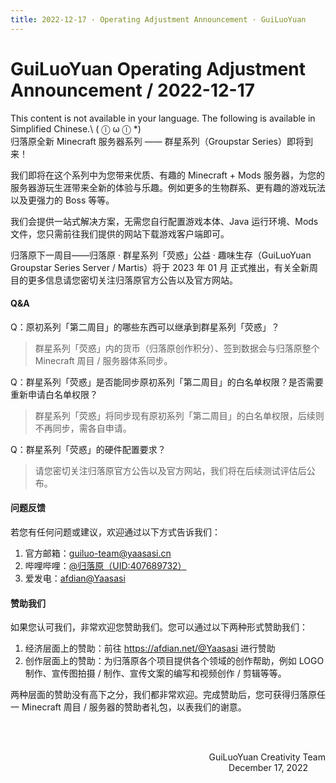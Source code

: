 ```yaml
---
title: 2022-12-17 · Operating Adjustment Announcement · GuiLuoYuan
---
```




# GuiLuoYuan Operating Adjustment Announcement / 2022-12-17

<Callout type="error" emoji="️🚫">
  This content is not available in your language. The following is available in Simplified Chinese.\
   ( ⓛ ω ⓛ &#42;)
</Callout>

<br />
归落原全新 Minecraft 服务器系列 —— 群星系列（Groupstar Series）即将到来！

我们即将在这个系列中为您带来优质、有趣的 Minecraft + Mods 服务器，为您的服务器游玩生涯带来全新的体验与乐趣。例如更多的生物群系、更有趣的游戏玩法以及更强力的 Boss 等等。

我们会提供一站式解决方案，无需您自行配置游戏本体、Java 运行环境、Mods 文件，您只需前往我们提供的网站下载游戏客户端即可。

归落原下一周目——归落原 · 群星系列「荧惑」公益 · 趣味生存（GuiLuoYuan Groupstar Series Server / Martis）将于 2023 年 01 月 正式推出，有关全新周目的更多信息请您密切关注归落原官方公告以及官方网站。


#### Q&A

Q：原初系列「第二周目」的哪些东西可以继承到群星系列「荧惑」？
> 群星系列「荧惑」内的货币（归落原创作积分）、签到数据会与归落原整个 Minecraft 周目 / 服务器体系同步。

Q：群星系列「荧惑」是否能同步原初系列「第二周目」的白名单权限？是否需要重新申请白名单权限？
> 群星系列「荧惑」将同步现有原初系列「第二周目」的白名单权限，后续则不再同步，需各自申请。

Q：群星系列「荧惑」的硬件配置要求？
> 请您密切关注归落原官方公告以及官方网站，我们将在后续测试评估后公布。


#### 问题反馈

若您有任何问题或建议，欢迎通过以下方式告诉我们：

1. 官方邮箱：guiluo-team@yaasasi.cn
2. 哔哩哔哩：[@归落原（UID:407689732）](https://space.bilibili.com/407689732)
3. 爱发电：[afdian@Yaasasi](https://afdian.net/@Yaasasi)


#### 赞助我们

如果您认可我们，非常欢迎您赞助我们。您可以通过以下两种形式赞助我们：

1. 经济层面上的赞助：前往 https://afdian.net/@Yaasasi 进行赞助
2. 创作层面上的赞助：为归落原各个项目提供各个领域的创作帮助，例如 LOGO 制作、宣传图拍摄 / 制作、宣传文案的编写和视频创作 / 剪辑等等。

两种层面的赞助没有高下之分，我们都非常欢迎。完成赞助后，您可获得归落原任一 Minecraft 周目 / 服务器的赞助者礼包，以表我们的谢意。


<br /><br /><p align="right">GuiLuoYuan Creativity Team<br />December 17, 2022&emsp;&emsp;</p>